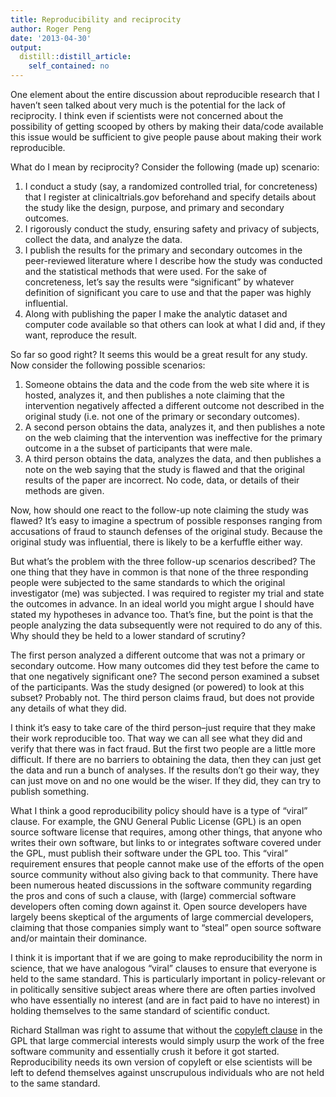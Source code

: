 ```yaml
---
title: Reproducibility and reciprocity
author: Roger Peng
date: '2013-04-30'
output:
  distill::distill_article:
    self_contained: no
---
```


One element about the entire discussion about reproducible research that I haven't seen talked about very much is the potential for the lack of reciprocity. I think even if scientists were not concerned about the possibility of getting scooped by others by making their data/code available this issue would be sufficient to give people pause about making their work reproducible.

What do I mean by reciprocity? Consider the following (made up) scenario:

  1. I conduct a study (say, a randomized controlled trial, for concreteness) that I register at clinicaltrials.gov beforehand and specify details about the study like the design, purpose, and primary and secondary outcomes.
  2. I rigorously conduct the study, ensuring safety and privacy of subjects, collect the data, and analyze the data.
  3. I publish the results for the primary and secondary outcomes in the peer-reviewed literature where I describe how the study was conducted and the statistical methods that were used. For the sake of concreteness, let's say the results were "significant" by whatever definition of significant you care to use and that the paper was highly influential.
  4. Along with publishing the paper I make the analytic dataset and computer code available so that others can look at what I did and, if they want, reproduce the result.

So far so good right? It seems this would be a great result for any study. Now consider the following possible scenarios:

  1. Someone obtains the data and the code from the web site where it is hosted, analyzes it, and then publishes a note claiming that the intervention negatively affected a different outcome not described in the original study (i.e. not one of the primary or secondary outcomes).
  2. A second person obtains the data, analyzes it, and then publishes a note on the web claiming that the intervention was ineffective for the primary outcome in a the subset of participants that were male.
  3. A third person obtains the data, analyzes the data, and then publishes a note on the web saying that the study is flawed and that the original results of the paper are incorrect. No code, data, or details of their methods are given.

Now, how should one react to the follow-up note claiming the study was flawed? It's easy to imagine a spectrum of possible responses ranging from accusations of fraud to staunch defenses of the original study. Because the original study was influential, there is likely to be a kerfuffle either way.

But what's the problem with the three follow-up scenarios described? The one thing that they have in common is that none of the three responding people were subjected to the same standards to which the original investigator (me) was subjected. I was required to register my trial and state the outcomes in advance. In an ideal world you might argue I should have stated my hypotheses in advance too. That's fine, but the point is that the people analyzing the data subsequently were not required to do any of this. Why should they be held to a lower standard of scrutiny?

The first person analyzed a different outcome that was not a primary or secondary outcome. How many outcomes did they test before the came to that one negatively significant one? The second person examined a subset of the participants. Was the study designed (or powered) to look at this subset? Probably not. The third person claims fraud, but does not provide any details of what they did.

I think it's easy to take care of the third person--just require that they make their work reproducible too. That way we can all see what they did and verify that there was in fact fraud. But the first two people are a little more difficult. If there are no barriers to obtaining the data, then they can just get the data and run a bunch of analyses. If the results don't go their way, they can just move on and no one would be the wiser. If they did, they can try to publish something.

What I think a good reproducibility policy should have is a type of "viral" clause. For example, the GNU General Public License (GPL) is an open source software license that requires, among other things, that anyone who writes their own software, but links to or integrates software covered under the GPL, must publish their software under the GPL too. This "viral" requirement ensures that people cannot make use of the efforts of the open source community without also giving back to that community. There have been numerous heated discussions in the software community regarding the pros and cons of such a clause, with (large) commercial software developers often coming down against it. Open source developers have largely beens skeptical of the arguments of large commercial developers, claiming that those companies simply want to "steal" open source software and/or maintain their dominance.

I think it is important that if we are going to make reproducibility the norm in science, that we have analogous "viral" clauses to ensure that everyone is held to the same standard. This is particularly important in policy-relevant or in politically sensitive subject areas where there are often parties involved who have essentially no interest (and are in fact paid to have no interest) in holding themselves to the same standard of scientific conduct.

Richard Stallman was right to assume that without the [copyleft clause](http://en.wikipedia.org/wiki/Copyleft) in the GPL that large commercial interests would simply usurp the work of the free software community and essentially crush it before it got started. Reproducibility needs its own version of copyleft or else scientists will be left to defend themselves against unscrupulous individuals who are not held to the same standard.
